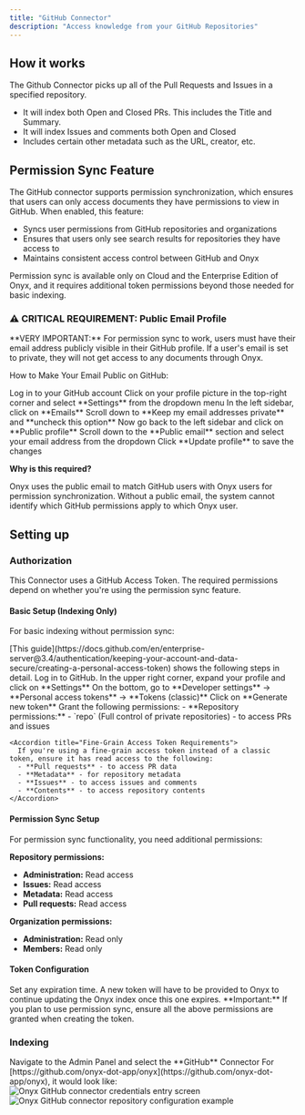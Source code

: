 ```yaml
---
title: "GitHub Connector"
description: "Access knowledge from your GitHub Repositories"
---
```


## How it works

The Github Connector picks up all of the Pull Requests and Issues in a specified repository.

- It will index both Open and Closed PRs. This includes the Title and Summary.
- It will index Issues and comments both Open and Closed
- Includes certain other metadata such as the URL, creator, etc.

## Permission Sync Feature

The GitHub connector supports permission synchronization,
which ensures that users can only access documents they have permissions to view in GitHub. When enabled, this feature:

- Syncs user permissions from GitHub repositories and organizations
- Ensures that users only see search results for repositories they have access to
- Maintains consistent access control between GitHub and Onyx

<Note>
  Permission sync is available only on Cloud and the Enterprise Edition of Onyx,
  and it requires additional token permissions beyond those needed for basic indexing.
</Note>

### ⚠️ CRITICAL REQUIREMENT: Public Email Profile

<Info>
  **VERY IMPORTANT:** For permission sync to work,
  users must have their email address publicly visible in their GitHub profile. If a user's email is set to private,
  they will not get access to any documents through Onyx.
</Info>

How to Make Your Email Public on GitHub:

<Steps>
  <Step title="Log in to GitHub">
    Log in to your GitHub account
  </Step>

  <Step title="Access profile settings">
    Click on your profile picture in the top-right corner and select **Settings** from the dropdown menu
  </Step>

  <Step title="Navigate to email settings">
    In the left sidebar, click on **Emails**
  </Step>

  <Step title="Enable public email">
    Scroll down to **Keep my email addresses private** and **uncheck this option**
  </Step>

  <Step title="Configure public profile">
    Now go back to the left sidebar and click on **Public profile**
  </Step>

  <Step title="Set public email">
    Scroll down to the **Public email** section and select your email address from the dropdown
  </Step>

  <Step title="Save changes">
    Click **Update profile** to save the changes
  </Step>
</Steps>

**Why is this required?**

Onyx uses the public email to match GitHub users with Onyx users for permission synchronization. Without a public email,
the system cannot identify which GitHub permissions apply to which Onyx user.

## Setting up

### Authorization

This Connector uses a GitHub Access Token.
The required permissions depend on whether you're using the permission sync feature.

#### Basic Setup (Indexing Only)

For basic indexing without permission sync:

<Steps>
  <Step title="Review detailed guide">
    [This
    guide](https://docs.github.com/en/enterprise-server@3.4/authentication/keeping-your-account-and-data-secure/creating-a-personal-access-token)
    shows the following steps in detail.
  </Step>

  <Step title="Log in to GitHub">
    Log in to GitHub.
  </Step>

  <Step title="Access settings">
    In the upper right corner, expand your profile and click on **Settings**
  </Step>

  <Step title="Navigate to developer settings">
    On the bottom, go to **Developer settings** -> **Personal access tokens** -> **Tokens (classic)**
  </Step>

  <Step title="Generate new token">
    Click on **Generate new token**
  </Step>

  <Step title="Grant permissions">
    Grant the following permissions:
    - **Repository permissions:**
    - `repo` (Full control of private repositories) - to access PRs and issues

    <Accordion title="Fine-Grain Access Token Requirements">
      If you're using a fine-grain access token instead of a classic token, ensure it has read access to the following:
      - **Pull requests** - to access PR data
      - **Metadata** - for repository metadata
      - **Issues** - to access issues and comments
      - **Contents** - to access repository contents
    </Accordion>
  </Step>
</Steps>

#### Permission Sync Setup

For permission sync functionality, you need additional permissions:

**Repository permissions:**
- **Administration:** Read access
- **Issues:** Read access
- **Metadata:** Read access
- **Pull requests:** Read access

**Organization permissions:**
- **Administration:** Read only
- **Members:** Read only

#### Token Configuration

<Steps>
  <Step title="Set expiration time">
    Set any expiration time.
    A new token will have to be provided to Onyx to continue updating the Onyx index once this one expires.
  </Step>

  <Step title="Verify permissions">
    **Important:** If you plan to use permission sync,
    ensure all the above permissions are granted when creating the token.
  </Step>
</Steps>

### Indexing

<Steps>
  <Step title="Navigate to connector">
    Navigate to the Admin Panel and select the **GitHub** Connector
  </Step>

  <Step title="Configure connector">
    For [https://github.com/onyx-dot-app/onyx](https://github.com/onyx-dot-app/onyx), it would look like:
  </Step>
</Steps>

<img className="rounded-image" src="/assets/admin/connectors/github/GithubCredential.png" alt="Onyx GitHub connector credentials entry screen" />

<img className="rounded-image" src="/assets/admin/connectors/github/GithubConnector.png" alt="Onyx GitHub connector repository configuration example" />

